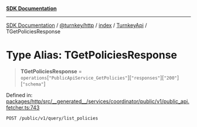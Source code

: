 [**SDK Documentation**](../../../../../../README.mdx)

***

[SDK Documentation](../../../../../../packages.mdx) / [@turnkey/http](../../../../README.mdx) / [index](../../../README.mdx) / [TurnkeyApi](../README.mdx) / TGetPoliciesResponse

# Type Alias: TGetPoliciesResponse

> **TGetPoliciesResponse** = `operations`\[`"PublicApiService_GetPolicies"`\]\[`"responses"`\]\[`"200"`\]\[`"schema"`\]

Defined in: [packages/http/src/\_\_generated\_\_/services/coordinator/public/v1/public\_api.fetcher.ts:743](https://github.com/tkhq/sdk/blob/3a88af7d1d927c6022706911d6af0f92f1440e00/packages/http/src/__generated__/services/coordinator/public/v1/public_api.fetcher.ts#L743)

`POST /public/v1/query/list_policies`
